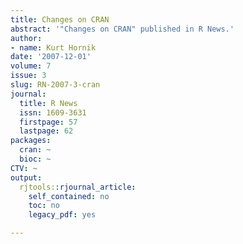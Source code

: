 ```yaml
---
title: Changes on CRAN
abstract: '"Changes on CRAN" published in R News.'
author:
- name: Kurt Hornik
date: '2007-12-01'
volume: 7
issue: 3
slug: RN-2007-3-cran
journal:
  title: R News
  issn: 1609-3631
  firstpage: 57
  lastpage: 62
packages:
  cran: ~
  bioc: ~
CTV: ~
output:
  rjtools::rjournal_article:
    self_contained: no
    toc: no
    legacy_pdf: yes

---
```

